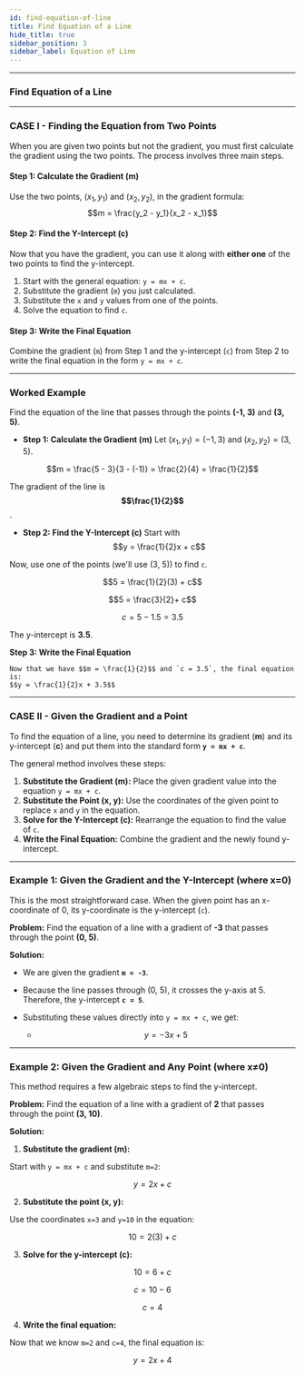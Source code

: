 ```yaml
---
id: find-equation-of-line
title: Find Equation of a Line
hide_title: true
sidebar_position: 3
sidebar_label: Equation of Line
---
```


<ModuleBanner />

---
### Find Equation of a Line
---
### CASE I - **Finding the Equation from Two Points**

When you are given two points but not the gradient, you must first calculate the gradient using the two points. The process involves three main steps.

#### **Step 1: Calculate the Gradient (m)**

Use the two points, $(x_1, y_1)$ and $(x_2, y_2)$, in the gradient formula:
$$m = \frac{y_2 - y_1}{x_2 - x_1}$$

#### **Step 2: Find the Y-Intercept (c)**

Now that you have the gradient, you can use it along with **either one** of the two points to find the y-intercept.

1.  Start with the general equation: `y = mx + c`.
2.  Substitute the gradient (`m`) you just calculated.
3.  Substitute the `x` and `y` values from one of the points.
4.  Solve the equation to find `c`.

#### **Step 3: Write the Final Equation**

Combine the gradient (`m`) from Step 1 and the y-intercept (`c`) from Step 2 to write the final equation in the form `y = mx + c`.

---
### **Worked Example**

Find the equation of the line that passes through the points **(-1, 3)** and **(3, 5)**.

* **Step 1: Calculate the Gradient (m)**
Let $(x_1, y_1) = (-1, 3)$ and $(x_2, y_2) = (3, 5)$.

$$m = \frac{5 - 3}{3 - (-1)} = \frac{2}{4} = \frac{1}{2}$$

The gradient of the line is **$$\frac{1}{2}$$**.

* **Step 2: Find the Y-Intercept (c)**
Start with $$y = \frac{1}{2}x + c$$

Now, use one of the points (we'll use (3, 5)) to find `c`.


$$5 = \frac{1}{2}(3) + c$$

$$5 = \frac{3}{2}+ c$$

$$c = 5 - 1.5 = 3.5$$

The y-intercept is **3.5**.

**Step 3: Write the Final Equation**

    Now that we have $$m = \frac{1}{2}$$ and `c = 3.5`, the final equation is:
    $$y = \frac{1}{2}x + 3.5$$

---
### CASE II - **Given the Gradient and a Point**

To find the equation of a line, you need to determine its gradient (**m**) and its y-intercept (**c**)
and put them into the standard form **`y = mx + c`**.

The general method involves these steps:
1.  **Substitute the Gradient (m):** Place the given gradient value into the equation `y = mx + c`.
2.  **Substitute the Point (x, y):** Use the coordinates of the given point to replace `x` and `y` in the equation.
3.  **Solve for the Y-Intercept (c):** Rearrange the equation to find the value of `c`.
4.  **Write the Final Equation:** Combine the gradient and the newly found y-intercept.

---
### Example 1: Given the Gradient and the Y-Intercept (where x=0)

This is the most straightforward case. When the given point has an x-coordinate of 0, its y-coordinate is the y-intercept (`c`).

**Problem:** Find the equation of a line with a gradient of **-3** that passes through the point **(0, 5)**.

**Solution:**
* We are given the gradient **`m = -3`**.
* Because the line passes through (0, 5), it crosses the y-axis at 5. Therefore, the y-intercept **`c = 5`**.
* Substituting these values directly into `y = mx + c`, we get:

    * $$y = -3x + 5$$

---
### Example 2: Given the Gradient and Any Point (where x≠0)

This method requires a few algebraic steps to find the y-intercept.

**Problem:** Find the equation of a line with a gradient of **2** that passes through the point **(3, 10)**.

**Solution:**
1.  **Substitute the gradient (m):**

Start with `y = mx + c` and substitute `m=2`:

$$y = 2x + c$$

2.  **Substitute the point (x, y):**

Use the coordinates `x=3` and `y=10` in the equation:

$$10 = 2(3) + c$$

3.  **Solve for the y-intercept (c):**

$$10 = 6 + c$$

$$c = 10 - 6$$

$$c = 4$$

4.  **Write the final equation:**

Now that we know `m=2` and `c=4`, the final equation is:

$$y = 2x + 4$$
